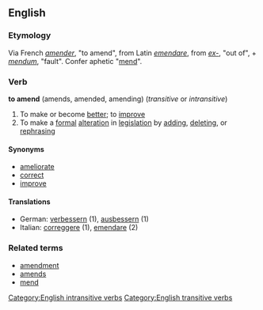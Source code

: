 ==English==
===Etymology===
Via French ''[[amender]]'', "to amend", from Latin ''[[emendare]]'', from ''[[ex-]]'', "out of", + ''[[mendum]]'', "fault". Confer aphetic "[[mend]]".
=== Verb ===
'''to amend''' (amends, amended, amending) (''transitive'' or ''intransitive'')
# To make or become [[better]]; to [[improve]]
# To make a [[formal]] [[alteration]] in [[legislation]] by [[adding]], [[deleting]], or [[rephrasing]]
====Synonyms====
*[[ameliorate]]
*[[correct]]
*[[improve]]
====Translations====
*German: [[verbessern]] (1), [[ausbessern]] (1)
*Italian: [[correggere]] (1), [[emendare]] (2)
===Related terms===
*[[amendment]]
*[[amends]]
*[[mend]]
[[Category:English intransitive verbs]]
[[Category:English transitive verbs]]